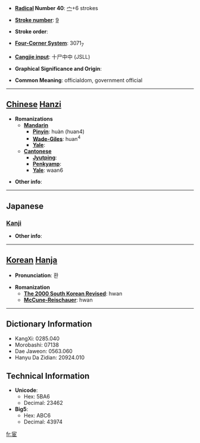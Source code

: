 * '''[[Wiktionary:Chinese radical index| Radical]] Number 40''': [[Wiktionary:Chinese radical index 宀|宀]]+6 strokes

* '''[[Wiktionary:Chinese total strokes index|Stroke number]]''': [[Wiktionary:Chinese total strokes index 9|9]]

* '''Stroke order''': 

* '''[[Wiktionary:Chinese four corner index|Four-Corner System]]''': 3071<sub>7</sub>

* '''[[Wiktionary:Chinese Cangjie index|Cangjie input]]''': 十尸中中 (JSLL)

* '''Graphical Significance and Origin''': 

* '''Common Meaning''': officialdom, government official

----

== [[Chinese]] [[Hanzi]] ==

* '''Romanizations'''
** '''[[Mandarin]]'''
*** '''[[Pinyin]]''': huàn (huan4)
*** '''[[Wade-Giles]]''': huan<sup>4</sup>
*** '''[[Yale]]''': 
** '''[[Cantonese]]'''
*** '''[[Jyutping]]''':
*** '''[[Penkyamp]]''': 
*** '''[[Yale]]''': waan6

* '''Other info''': 

----

==Japanese==
===[[Kanji]]===
{{kanji|on readings=[[かん]] (kan), [[げん]] (gen)|kun readings=[[つかえる]] (tsukaeru), [[まなぶ]] (manabu)}}

* '''Other info''':  

----

== [[Korean]] [[Hanja]] ==

* '''Pronunciation''': 환

* '''Romanization'''
** '''[[The 2000 South Korean Revised Romanization|The 2000 South Korean Revised]]''': hwan
** '''[[McCune-Reischauer]]''': hwan

----

== Dictionary Information ==

* KangXi: 0285.040
* Morobashi: 07138
* Dae Jaweon: 0563.060
* Hanyu Da Zidian: 20924.010

== Technical Information ==

* '''Unicode''':
** Hex: 5BA6
** Decimal: 23462
* '''Big5''':
** Hex: ABC6
** Decimal: 43974

[[fr:宦]]